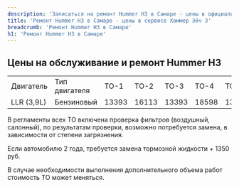 ```yaml
---
description: 'Записаться на ремонт Hummer H3 в Самаре - цены в официальном сервисе Хаммер Эйч 3'
title: 'Ремонт Hummer H3 в Самаре - цены в сервисе Хаммер Эйч 3'
breadcrumb: 'Ремонт Hummer H3 в Самаре'
h1: 'Ремонт Hummer H3 в Самаре'
---
```

<h2>Цены на обслуживание и ремонт Hummer H3</h2>
<p>
</p>
<table class="actionTable">
<tbody>
<tr>
	<td>
		Двигатель
	</td>
	<td>
		Тип двигателя
	</td>
	<td>
		ТО-1
	</td>
	<td>
		ТО-2
	</td>
	<td>
		ТО-3
	</td>
	<td>
		ТО-4
	</td>
	<td>
		ТО-5
	</td>
	<td>
		ТО-6&nbsp;
	</td>
	<td>
		ТО-7
	</td>
	<td>
		ТО-8
	</td>
	<td>
		ТО-9&nbsp;
	</td>
</tr>
<tr>
	<td>
		LLR (3,9L)
	</td>
	<td>
		Бензиновый
	</td>
	<td>
		13393
	</td>
	<td>
		16113
	</td>
	<td>
		13393
	</td>
	<td>
		18598
	</td>
	<td>
		13393
	</td>
	<td>
		16113
	</td>
	<td>
		13393
	</td>
	<td>
		18598
	</td>
	<td>
		13393
	</td>
</tr>
</tbody>
</table>
<p>
	В регламенты всех ТО включена проверка фильтров (воздушный, салонный), по результатам проверки, возможно потребуется замена, в зависимости от степени загрязнения.
</p>
<p>
	Если автомобилю 2 года, требуется замена тормозной жидкости + 1350 руб.
</p>
<p>
	В случае необходимости выполнения дополнительного объема работ стоимость ТО может меняться.
</p>